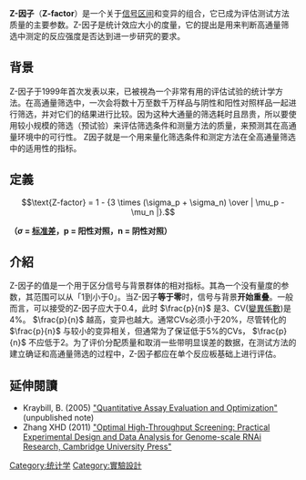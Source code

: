 {{Unreferenced |time=2009-05-21T10:41:35+00:00 }}
'''Z-因子'''（'''Z-factor'''）是一个关于[[信号区间|信号区间]]和变异的组合，它已成为评估测试方法质量的主要参数。Z-因子是统计效应大小的度量，它的提出是用来判断高通量筛选中测定的反应强度是否达到进一步研究的要求。

== 背景 ==
Z-因子于1999年首次发表以来，已被視為一个非常有用的评估试验的统计学方法。在高通量筛选中，一次会将数十万至数千万样品与阴性和阳性对照样品一起进行筛选，并对它们的结果进行比较。因为这种大通量的筛选耗时且昂贵，所以要使用较小规模的筛选（预试验）来评估筛选条件和测量方法的质量，来预测其在高通量环境中的可行性。 Z因子就是一个用来量化筛选条件和测定方法在全高通量筛选中的适用性的指标。

== 定義 ==
:<math>\text{Z-factor} = 1 - {3 \times (\sigma_p + \sigma_n) \over | \mu_p - \mu_n |}.</math>

'''（<math>\sigma</math> = [[标准差|标准差]]，p = 阳性对照，n = 阴性对照）'''

== 介紹 ==
Z-因子的值是一个用于区分信号与背景群体的相对指标。其為一个没有量度的参数，其范围可以从「1到小于0」。当Z-因子'''等于零'''时，信号与背景'''开始重叠'''。一般而言，可以接受的Z-因子应大于0.4，此时 <math>\frac{p}{n}</math> 是3、CV([[變異係數|變異係數]])是4%。 <math>\frac{p}{n}</math> 越高，变异也越大。通常CVs必须小于20%，尽管转化的 <math>\frac{p}{n}</math> 与较小的变异相关，但通常为了保证低于5%的CVs， <math>\frac{p}{n}</math> 不应低于2。为了评价分配质量和取消一些带明显误差的数据，在测试方法的建立确证和高通量筛选的过程中，Z-因子都应在单个反应板基础上进行评估。

==延伸閱讀==
{{refbegin}}
* Kraybill, B. (2005) [https://web.archive.org/web/20100627080603/http://iccb.med.harvard.edu/screening/Quantitative%20Assay%20Evaluation%20and%20Optimization%20complete%20%283%29.pdf "Quantitative Assay Evaluation and Optimization"] (unpublished note)
* Zhang XHD (2011) [http://www.cambridge.org/9780521734448 "Optimal High-Throughput Screening: Practical Experimental Design and Data Analysis for Genome-scale RNAi Research, Cambridge University Press"] {{Wayback|url=http://www.cambridge.org/9780521734448 |date=20200314161547 }} 
{{refend}}

{{Statistics-stub}}

[[Category:统计学|Category:统计学]]
[[Category:實驗設計|Category:實驗設計]]